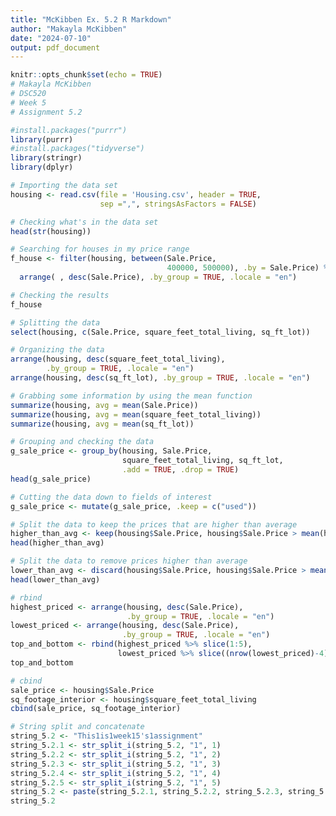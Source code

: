 ```yaml
---
title: "McKibben Ex. 5.2 R Markdown"
author: "Makayla McKibben"
date: "2024-07-10"
output: pdf_document
---
```


```r
knitr::opts_chunk$set(echo = TRUE)
# Makayla McKibben
# DSC520
# Week 5
# Assignment 5.2

#install.packages("purrr")
library(purrr)
#install.packages("tidyverse")
library(stringr)
library(dplyr)

# Importing the data set
housing <- read.csv(file = 'Housing.csv', header = TRUE, 
                    sep =",", stringsAsFactors = FALSE)

# Checking what's in the data set
head(str(housing))

# Searching for houses in my price range
f_house <- filter(housing, between(Sale.Price, 
                                   400000, 500000), .by = Sale.Price) %>%
  arrange( , desc(Sale.Price), .by_group = TRUE, .locale = "en")

# Checking the results
f_house

# Splitting the data 
select(housing, c(Sale.Price, square_feet_total_living, sq_ft_lot)) 

# Organizing the data
arrange(housing, desc(square_feet_total_living), 
        .by_group = TRUE, .locale = "en")
arrange(housing, desc(sq_ft_lot), .by_group = TRUE, .locale = "en")

# Grabbing some information by using the mean function
summarize(housing, avg = mean(Sale.Price))
summarize(housing, avg = mean(square_feet_total_living))
summarize(housing, avg = mean(sq_ft_lot))

# Grouping and checking the data 
g_sale_price <- group_by(housing, Sale.Price, 
                         square_feet_total_living, sq_ft_lot, 
                         .add = TRUE, .drop = TRUE)
head(g_sale_price)

# Cutting the data down to fields of interest
g_sale_price <- mutate(g_sale_price, .keep = c("used"))

# Split the data to keep the prices that are higher than average
higher_than_avg <- keep(housing$Sale.Price, housing$Sale.Price > mean(housing$Sale.Price)) 
head(higher_than_avg) 

# Split the data to remove prices higher than average
lower_than_avg <- discard(housing$Sale.Price, housing$Sale.Price > mean(housing$Sale.Price))
head(lower_than_avg)

# rbind
highest_priced <- arrange(housing, desc(Sale.Price),
                          .by_group = TRUE, .locale = "en")
lowest_priced <- arrange(housing, desc(Sale.Price),
                         .by_group = TRUE, .locale = "en")
top_and_bottom <- rbind(highest_priced %>% slice(1:5), 
                        lowest_priced %>% slice((nrow(lowest_priced)-4):nrow(lowest_priced)))
top_and_bottom

# cbind
sale_price <- housing$Sale.Price
sq_footage_interior <- housing$square_feet_total_living
cbind(sale_price, sq_footage_interior)

# String split and concatenate
string_5.2 <- "This1is1week15's1assignment"
string_5.2.1 <- str_split_i(string_5.2, "1", 1)
string_5.2.2 <- str_split_i(string_5.2, "1", 2)
string_5.2.3 <- str_split_i(string_5.2, "1", 3)
string_5.2.4 <- str_split_i(string_5.2, "1", 4)
string_5.2.5 <- str_split_i(string_5.2, "1", 5)
string_5.2 <- paste(string_5.2.1, string_5.2.2, string_5.2.3, string_5.2.4, string_5.2.5, collapse = " ")
string_5.2
```
